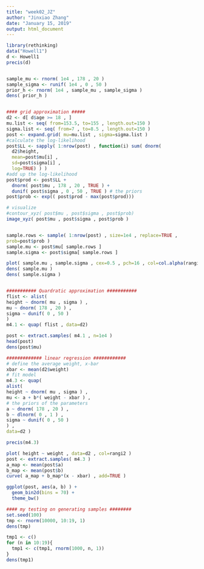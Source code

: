 ```yaml
---
title: "week02_JZ"
author: "Jinxiao Zhang"
date: "January 15, 2019"
output: html_document
---
```


```r
library(rethinking)
data("Howell1")
d <- Howell1
precis(d)


sample_mu <- rnorm( 1e4 , 178 , 20 ) 
sample_sigma <- runif( 1e4 , 0 , 50 )
prior_h <- rnorm( 1e4 , sample_mu , sample_sigma )
dens( prior_h )


#### grid approximation #####
d2 <- d[ d$age >= 18 , ]
mu.list <- seq( from=153.5, to=155 , length.out=150 ) 
sigma.list <- seq( from=7 , to=8.5 , length.out=150 )
post <- expand.grid( mu=mu.list , sigma=sigma.list )
#calculate the log-likelihood
post$LL <- sapply( 1:nrow(post) , function(i) sum( dnorm(
  d2$height,
  mean=post$mu[i] ,
  sd=post$sigma[i] ,
  log=TRUE) ) )
#add up the log-likelihood
post$prod <- post$LL +
  dnorm( post$mu , 178 , 20 , TRUE ) +
  dunif( post$sigma , 0 , 50 , TRUE ) # the priors
post$prob <- exp(( post$prod - max(post$prod)))

# visualize
#contour_xyz( post$mu , post$sigma , post$prob)
image_xyz( post$mu , post$sigma , post$prob )


sample.rows <- sample( 1:nrow(post) , size=1e4 , replace=TRUE ,
prob=post$prob )
sample.mu <- post$mu[ sample.rows ]
sample.sigma <- post$sigma[ sample.rows ]

plot( sample.mu , sample.sigma , cex=0.5 , pch=16 , col=col.alpha(rangi2,0.1) )
dens( sample.mu )
dens( sample.sigma )


########### Quardratic approximation ###########
flist <- alist(
height ~ dnorm( mu , sigma ) ,
mu ~ dnorm( 178 , 20 ) ,
sigma ~ dunif( 0 , 50 )
)
m4.1 <- quap( flist , data=d2)

post <- extract.samples( m4.1 , n=1e4 )
head(post)
dens(post$mu)

############# linear regression ############
# define the average weight, x-bar
xbar <- mean(d2$weight)
# fit model
m4.3 <- quap(
alist(
height ~ dnorm( mu , sigma ) ,
mu <- a + b*( weight - xbar ) ,
# the priors of the parameters
a ~ dnorm( 178 , 20 ) ,
b ~ dlnorm( 0 , 1 ) ,
sigma ~ dunif( 0 , 50 )
) ,
data=d2 )

precis(m4.3)

plot( height ~ weight , data=d2 , col=rangi2 )
post <- extract.samples( m4.3 )
a_map <- mean(post$a)
b_map <- mean(post$b)
curve( a_map + b_map*(x - xbar) , add=TRUE )

ggplot(post, aes(a, b) ) +
  geom_bin2d(bins = 70) +
  theme_bw()
```

```r

#### my testing on generating samples ########
set.seed(100)
tmp <- rnorm(10000, 10:19, 1)
dens(tmp)

tmp1 <- c()
for (n in 10:19){
  tmp1 <- c(tmp1, rnorm(1000, n, 1))
}
dens(tmp1)
```


